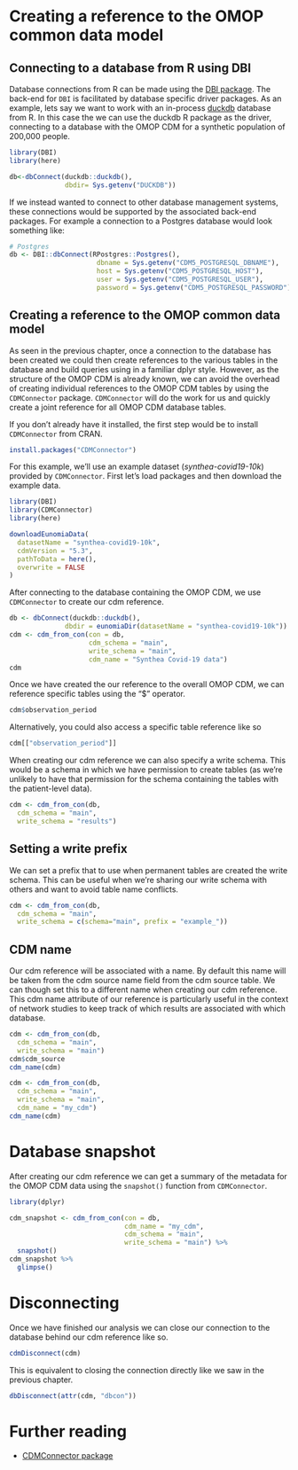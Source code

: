# Creating a reference to the OMOP common data model

## Connecting to a database from R using DBI

Database connections from R can be made using the [DBI package](https://dbi.r-dbi.org/). The back-end for `DBI` is facilitated by database specific driver packages. As an example, lets say we want to work with an in-process [duckdb](https://duckdb.org/) database from R. In this case the we can use the duckdb R package as the driver, connecting to a database with the OMOP CDM for a synthetic population of 200,000 people.

```r
library(DBI)
library(here)
```

```r
db<-dbConnect(duckdb::duckdb(), 
              dbdir= Sys.getenv("DUCKDB"))
```

If we instead wanted to connect to other database management systems, these connections would be supported by the associated back-end packages. For example a connection to a Postgres database would look something like:

```r
# Postgres
db <- DBI::dbConnect(RPostgres::Postgres(),
                      dbname = Sys.getenv("CDM5_POSTGRESQL_DBNAME"),
                      host = Sys.getenv("CDM5_POSTGRESQL_HOST"),
                      user = Sys.getenv("CDM5_POSTGRESQL_USER"),
                      password = Sys.getenv("CDM5_POSTGRESQL_PASSWORD"))
```

## Creating a reference to the OMOP common data model

As seen in the previous chapter, once a connection to the database has been created we could then create references to the various tables in the database and build queries using in a familiar dplyr style. However, as the structure of the OMOP CDM is already known, we can avoid the overhead of creating individual references to the OMOP CDM tables by using the `CDMConnector` package. `CDMConnector` will do the work for us and quickly create a joint reference for all OMOP CDM database tables.

If you don't already have it installed, the first step would be to install `CDMConnector` from CRAN.

```r
install.packages("CDMConnector")
```

For this example, we'll use an example dataset (*synthea-covid19-10k*) provided by `CDMConnector`. First let's load packages and then download the example data.

```r
library(DBI)
library(CDMConnector)
library(here)
```

```r
downloadEunomiaData(
  datasetName = "synthea-covid19-10k",
  cdmVersion = "5.3",
  pathToData = here(),
  overwrite = FALSE
)
```

After connecting to the database containing the OMOP CDM, we use `CDMConnector` to create our cdm reference. 

```r
db <- dbConnect(duckdb::duckdb(), 
              dbdir = eunomiaDir(datasetName = "synthea-covid19-10k"))
cdm <- cdm_from_con(con = db, 
                    cdm_schema = "main", 
                    write_schema = "main", 
                    cdm_name = "Synthea Covid-19 data")
cdm
```

Once we have created the our reference to the overall OMOP CDM, we can reference specific tables using the "\$" operator.

```r
cdm$observation_period
```

Alternatively, you could also access a specific table reference like so

```r
cdm[["observation_period"]]
```

When creating our cdm reference we can also specify a write schema. This would be a schema in which we have permission to create tables (as we're unlikely to have that permission for the schema containing the tables with the patient-level data).

```r
cdm <- cdm_from_con(db,
  cdm_schema = "main",
  write_schema = "results")
```

::: {.callout-tip collapse="true"}
## Setting a write prefix

We can set a prefix that to use when permanent tables are created the write schema. This can be useful when we're sharing our write schema with others and want to avoid table name conflicts.

```r
cdm <- cdm_from_con(db,
  cdm_schema = "main",
  write_schema = c(schema="main", prefix = "example_"))
```
:::

## CDM name

Our cdm reference will be associated with a name. By default this name will be taken from the cdm source name field from the cdm source table. We can though set this to a different name when creating our cdm reference. This cdm name attribute of our reference is particularly useful in the context of network studies to keep track of which results are associated with which database.

```r
cdm <- cdm_from_con(db,
  cdm_schema = "main", 
  write_schema = "main")
cdm$cdm_source
cdm_name(cdm)

cdm <- cdm_from_con(db,
  cdm_schema = "main", 
  write_schema = "main", 
  cdm_name = "my_cdm")
cdm_name(cdm)
```

# Database snapshot

After creating our cdm reference we can get a summary of the metadata for the OMOP CDM data using the `snapshot()` function from `CDMConnector`.

```r
library(dplyr)
```

```r
cdm_snapshot <- cdm_from_con(con = db, 
                             cdm_name = "my_cdm",
                             cdm_schema = "main", 
                             write_schema = "main") %>% 
  snapshot()
cdm_snapshot %>% 
  glimpse()
```

# Disconnecting

Once we have finished our analysis we can close our connection to the database behind our cdm reference like so.

```r
cdmDisconnect(cdm) 
```

This is equivalent to closing the connection directly like we saw in the previous chapter.

```r
dbDisconnect(attr(cdm, "dbcon"))
```

# Further reading

-   [CDMConnector package](https://darwin-eu.github.io/CDMConnector)

